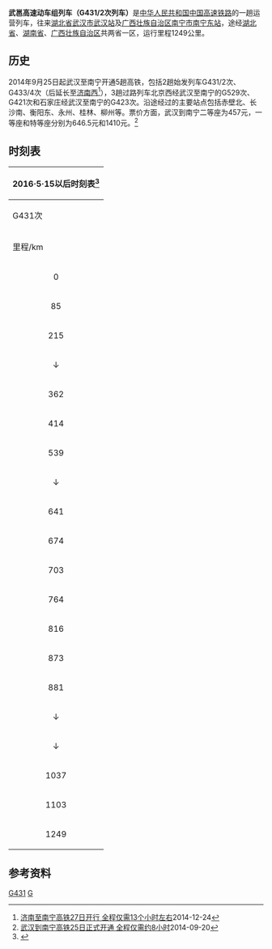 {{Infobox CHNTrain
| 国铁列车     = 武邕高速动车组列车
| name_bgcolor = #0033c9
| Photo = 
| Photoname = 
| 开行      = 2014年9月25日 
| 铁路局    = [[武汉铁路局|武汉铁路局]]
| 客运段    =武汉客运段
| 等级      = [[高速动车组列车|高速动车组列车]]
| 目前车次   = 武汉→南宁东：G431<br>南宁东→武汉：G432
| 运行区间   = [[武汉站|武汉站]] ↔ [[南宁东站|南宁东站]]
| 途径线路   = [[京广高铁|京广高铁]]、[[衡柳铁路|衡柳铁路]]、[[柳南客运专线|柳南客专]]
| 发车时间   = 武汉 07:06；南宁东 15:35
| 终到时间   = 南宁东 14:55；武汉 23:33
| 全程时间   = 8个小时左右
| 停靠 = [[长沙南站|长沙南]]、[[衡阳东站|衡阳东]]、[[桂林站|桂林]]
| 车体  = [[和谐号CRH380A型电力动车组|CRH380AL型电力动车组]]
}}
'''武邕高速动车组列车（G431/2次列车）'''是[[中华人民共和国|中华人民共和国]][[中国高速铁路|中国高速铁路]]的一趟运营列车，往来[[湖北省|湖北省]][[武汉市|武汉市]][[武汉站|武汉站]]及[[广西壮族自治区|广西壮族自治区]][[南宁市|南宁市]][[南宁东站|南宁东站]]，途经[[湖北省|湖北省]]、[[湖南省|湖南省]]、[[广西壮族自治区|广西壮族自治区]]共两省一区，运行里程1249公里。

== 历史 ==
2014年9月25日起武汉至南宁开通5趟高铁，包括2趟始发列车G431/2次、G433/4次（后延长至[[济南西站|济南西]]<ref>[http://www.qlwb.com.cn/2014/1224/280476.shtml 济南至南宁高铁27日开行 全程仅需13个小时左右]2014-12-24</ref>），3趟过路列车北京西经武汉至南宁的G529次、G421次和石家庄经武汉至南宁的G423次。沿途经过的主要站点包括赤壁北、长沙南、衡阳东、永州、桂林、柳州等。票价方面，武汉到南宁二等座为457元，一等座和特等座分别为646.5元和1410元。<ref>[http://hb.qq.com/a/20140920/001598.htm 武汉到南宁高铁25日正式开通 全程仅需约8小时]2014-09-20</ref>

==时刻表==
{| class="wikitable"
! colspan="9"|2016·5·15以后时刻表<ref>{{Cite web |url=https://kyfw.12306.cn/otn/lcxxcx/init |title=12306余票查询 |access-date=2016-05-05 |archive-date=2021-01-26 |archive-url=https://web.archive.org/web/20210126090452/https://kyfw.12306.cn/otn/lcxxcx/init |dead-url=no }}</ref>
|-
! colspan="4"|G431次
! rowspan="2"|停靠站
! colspan="4"|G432次
|-
!里程/km!!停留!!到点!!开点!!到点!!开点!!停留!!里程/km
|-
| align=center |0
| align=center |-
| align=center |-
| align=center |7:06
| align=center |{{站|武汉}}
| align=center |23:33
| align=center |-
| align=center |-
| align=center |1249
|-
| align=center |85
| align=center |2分钟
| align=center |7:30
| align=center |7:32
| align=center |{{站|咸宁北}}
| align=center  colspan=4|↑
|-
| align=center |215
| align=center |2分钟
| align=center |8:02
| align=center |8:04
| align=center |{{站|岳阳东}}
| align=center |22:40
| align=center |22:42
| align=center |2分钟
| align=center |1034
|-
| align=center  colspan=4|↓
| align=center |{{站|汨罗东}}
| align=center |22:19
| align=center |22:21
| align=center |2分钟
| align=center |964
|-
| align=center |362
| align=center |3分钟
| align=center |8:38
| align=center |8:41
| align=center |{{站|长沙南}}
| align=center |21:55
| align=center |21:58
| align=center |3分钟
| align=center |887
|-
| align=center |414
| align=center |2分钟
| align=center |8:56
| align=center |8:58
| align=center |{{站|株洲西}}
| align=center  colspan=4|↑
|-
| align=center |539
| align=center |2分钟
| align=center |9:25
| align=center |9:27
| align=center |{{站|衡阳东}}
| align=center |21:11
| align=center |21:13
| align=center |2分钟
| align=center |710
|-
| align=center  colspan=4|↓
| align=center |{{站|祁东}}
| align=center |20:34
| align=center |20:36
| align=center |2分钟
| align=center |637
|-
| align=center |641
| align=center |2分钟
| align=center |10:06
| align=center |10:08
| align=center |{{站|祁阳}}
| align=center  colspan=4|↑
|-
| align=center |674
| align=center |3分钟
| align=center |10:30
| align=center |10:33
| align=center |{{站|永州}}
| align=center |20:03
| align=center |20:05
| align=center |2分钟
| align=center |575
|-
| align=center |703
| align=center |3分钟
| align=center |10:50
| align=center |10:53
| align=center |{{站|东安东}}
| align=center  colspan=4|↑
|-
| align=center |764
| align=center |2分钟
| align=center |11:16
| align=center |11:18
| align=center |{{站|全州南}}
| align=center |19:24
| align=center |19:26
| align=center |2分钟
| align=center |485
|-
| align=center |816
| align=center |2分钟
| align=center |11:39
| align=center |11:41
| align=center |{{站|兴安北}}
| align=center |19:01
| align=center |19:03
| align=center |2分钟
| align=center |433
|-
| align=center |873
| align=center |3分钟
| align=center |12:06
| align=center |12:09
| align=center |{{站|桂林北}}
| align=center  colspan=4|↑
|-
| align=center |881
| align=center |5分钟
| align=center |12:23
| align=center |12:28
| align=center |{{站|桂林}}
| align=center |18:19
| align=center |18:26
| align=center |7分钟
| align=center |368
|-
| align=center  colspan=4|↓
| align=center |{{站|永福南}}
| align=center |17:56
| align=center |17:59
| align=center |3分钟
| align=center |324
|-
| align=center  colspan=4|↓
| align=center |{{站|鹿寨北}}
| align=center |17:31
| align=center |17:34
| align=center |3分钟
| align=center |269
|-
| align=center |1037
| align=center |3分钟
| align=center |13:30
| align=center |13:33
| align=center |{{站|柳州}}
| align=center |16:57
| align=center |17:03
| align=center |6分钟
| align=center |212
|-
| align=center |1103
| align=center |2分钟
| align=center |14:02
| align=center |14:04
| align=center |{{站|来宾北}}
| align=center |16:26
| align=center |16:28
| align=center |2分钟
| align=center |146
|-
| align=center |1249
| align=center |-
| align=center |14:55
| align=center |-
| align=center |{{站|南宁东}}
| align=center |-
| align=center |15:35
| align=center |-
| align=center |0
|}

== 参考资料 ==
{{Reflist}}
{{中国高速动车组列车车次}}
{{广西出省高速列车}}
[[Category:中国铁路高速动车组列车车次|G431]]
[[Category:中国铁路武汉局集团有限公司|G]]